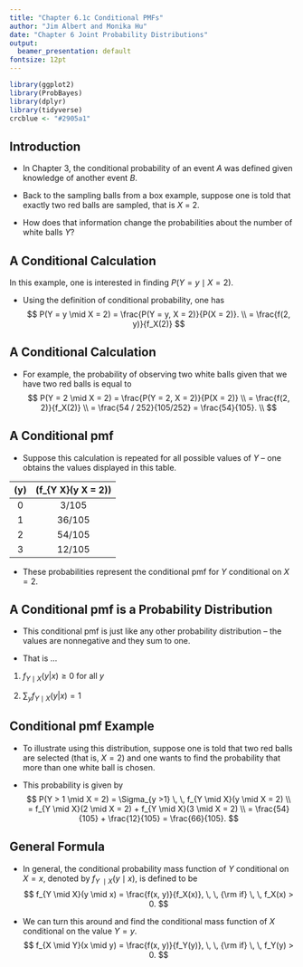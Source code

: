```yaml
---
title: "Chapter 6.1c Conditional PMFs"
author: "Jim Albert and Monika Hu"
date: "Chapter 6 Joint Probability Distributions"
output:
  beamer_presentation: default
fontsize: 12pt
---
```


```r
library(ggplot2)
library(ProbBayes)
library(dplyr)
library(tidyverse)
crcblue <- "#2905a1"
```

## Introduction
 
- In Chapter 3,  the conditional probability of an event $A$ was defined given knowledge of another event $B$.  

- Back to the sampling balls from a box example, suppose one is told that exactly two red balls are sampled, that is $X$ = 2.

- How does that information change the probabilities about the number of white balls $Y$?
 
## A Conditional Calculation

 In this example, one is interested in finding $P(Y = y \mid X = 2)$.  
 
 - Using the definition of conditional probability, one has
$$
 P(Y = y \mid X = 2)  = \frac{P(Y = y, X = 2)}{P(X = 2)}. \\
  = \frac{f(2, y)}{f_X(2)}
 $$
 
## A Conditional Calculation

- For example, the probability of observing two white balls given that we have two red balls is equal to 
$$
 P(Y = 2 \mid X = 2)  = \frac{P(Y = 2, X = 2)}{P(X = 2)} \\
  = \frac{f(2, 2)}{f_X(2)} \\
 = \frac{54 / 252}{105/252} = \frac{54}{105}. \\
$$
 
## A Conditional pmf

- Suppose this calculation is repeated for all possible values of $Y$ -- one obtains the values displayed in this table.
 
 | \(y\) | \(f_{Y \mid X}(y \mid X = 2)\) |
| :---: | :----------------------------: |
|   0   |             3/105              |
|   1   |             36/105             |
|   2   |             54/105             |
|   3   |             12/105             |


- These probabilities represent the conditional pmf for $Y$ conditional on $X = 2$.  

## A Conditional pmf is a Probability Distribution

- This conditional pmf is just like any other probability distribution -- the values are nonnegative and they sum to one. 

- That is ...

1.  $f_{Y \mid X}(y | x) \ge 0$ for all $y$

2.  $\sum_y f_{Y \mid X}(y | x) = 1$

## Conditional pmf Example

- To illustrate using this distribution, suppose one is told that two red balls are selected (that is, $X = 2$) and one wants to find the probability that more than one white ball is chosen.  

- This probability is given by
$$
 P(Y > 1 \mid X = 2)  = \Sigma_{y >1} \, \, f_{Y \mid X}(y \mid X = 2) \\
  = f_{Y \mid X}(2 \mid X = 2) + f_{Y \mid X}(3 \mid X = 2) \\
  = \frac{54}{105} + \frac{12}{105} = \frac{66}{105}.
$$ 
 
## General Formula
 
- In general, the conditional probability mass function of $Y$ conditional on $X = x$, denoted by $f_{Y\ \mid X}(y \mid x)$, is defined to be
$$
 f_{Y \mid X}(y \mid x)  = \frac{f(x, y)}{f_X(x)}, \, \, {\rm if} \, \, f_X(x) > 0.
$$
 
- We can turn this around and find the conditional mass function of $X$ conditional on the value $Y = y$.
$$
 f_{X \mid Y}(x \mid y)  = \frac{f(x, y)}{f_Y(y)}, \, \, {\rm if} \, \, f_Y(y) > 0.
$$
